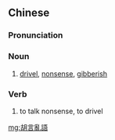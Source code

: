 {{also|胡言乱语}}
==Chinese==
{{zh-forms|s=胡言乱语|type=211}}

===Pronunciation===
{{zh-pron
|m=húyánluànyǔ
|cat=n
}}

===Noun===
{{zh-noun}}
# [[drivel]], [[nonsense]], [[gibberish]]

===Verb===
{{zh-verb}}
# to talk nonsense, to drivel

[[mg:胡言亂語]]
